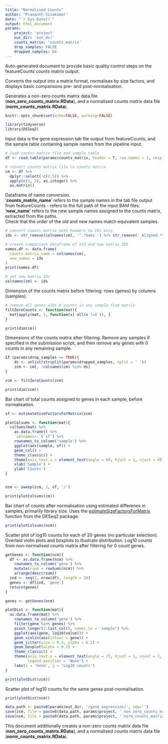 ```yaml
---
title: "Normalised Counts"
author: "Prasanth Sivakumar"
date: "`r Sys.Date()`"
output: html_document
params:
    project: 'project'
    out_dir: 'out_dir'
    counts_matrix: 'counts_matrix'
    drop_samples: FALSE
    dropped_samples: NA
---
```


Auto-generated document to provide basic quality control steps on the featureCounts counts matrix output. \


Converts the output into a matrix format, normalises by size factors, and displays basic comparisons pre- and post-normalisation. \


Generates a non-zero counts matrix data file (**non_zero_counts_matrix.RData**), and a normalised counts matrix data file (**norm_counts_matrix.RData**).

```r
knitr::opts_chunk$set(echo=FALSE, warning=FALSE)
```

```r
library(tidyverse)
library(DESeq2)
```

Input data is the gene expression tab file output from featureCounts, and the sample table containing sample names from the pipeline input.

```r
# load counts matrix file and sample table
df <- read.table(params$counts_matrix, header = T, row.names = 1, skip = 1)
```

```r
# convert counts matrix file to counts matrix
cm <- df %>%
  dplyr::select(-c(1:5)) %>%
  apply(c(1, 2), as.integer) %>%
  as.matrix()
```

Dataframe of name conversion. \
'**counts_matrix_name**' refers to the sample names in the tab file output from featureCounts - refers to the full path of the input BAM files. \
'**new_name**' refers to the new sample names assigned to the counts matrix, extracted from the paths. \
Check that the order of the old and new names match equivalent samples.

```r
# convert counts matrix path headers to IDs only
ids <- str_remove(colnames(cm), '^.*bams.') %>% str_remove('_Aligned.*$')

# create comparison dataframe of old and new matrix IDS
names.df <- data.frame(
  counts_matrix_name = colnames(cm),
  new_names = ids
)
print(names.df)

# set new matrix IDs
colnames(cm) <- ids
```

Dimension of the counts matrix before filtering: rows (genes) by columns (samples).

```r
# remove all genes wiht 0 counts in any sample from matrix
filtZeroCounts <- function(mat){
  mat[apply(mat, 1, function(x) all(x !=0 )), ]
}

print(dim(cm))
```

Dimensions of the counts matrix after filtering. Remove any samples if specified in the submission script, and then remove any genes with 0 counts in any remaining sample.

```r
if (params$drop_samples == TRUE){
    ds <- unlist(strsplit(params$dropped_samples, split = ' '))
    zcm <- cm[, !colnames(cm) %in% ds]
}

zcm <- filtZeroCounts(zcm)

print(dim(zcm))
```

Bar chart of total counts assigned to genes in each sample, before normalisation.

```r
sf <- estimateSizeFactorsForMatrix(zcm)

plotColsums <- function(mat){
  colSums(mat) %>%
    as.data.frame() %>%
    `colnames<-`('sf') %>%
    rownames_to_column('sample') %>%
    ggplot(aes(sample, sf)) +
    geom_col() +
    theme_classic() +
    theme(axis.text.x = element_text(angle = 90, hjust = 1, vjust = 0)) +
    xlab('Sample') +
    ylab('Counts')
}


ncm <- sweep(zcm, 2, sf, '/')

print(plotColsums(cm))
```

Bar chart of counts after normalisation using estimated differenes in samples, primarily library size. Uses the [estimateSizeFactorsForMatrix](https://rdrr.io/bioc/ABSSeq/man/estimateSizeFactorsForMatrix.html) function from the DESeq2 package:


```r
print(plotColsums(ncm))
```

Scatter plot of log10 counts for each of 20 genes (no particular selection). Overlaid violin plots and boxplots to illustrate distribution. Log10 counts from non-normalised counts matrix after filtering for 0 count genes.

```r
getGenes <- function(ncm){
  df <- as.data.frame(ncm) %>%
    rownames_to_column('gene') %>%
    mutate(rsum = rowSums(ncm)) %>%
    arrange(desc(rsum))
  ind <- seq(1, nrow(df), length = 20)
  genes <- df[ind, 'gene']
  return(genes)
}

genes <- getGenes(ncm)

plotDist <- function(mat){
  as.data.frame(mat) %>%
    rownames_to_column('gene') %>%
    filter(gene %in% genes) %>%
    pivot_longer(2:last_col(), names_to = 'sample') %>%
    ggplot(aes(gene, log10(value))) +
    geom_violin(aes(colour = gene)) +
    geom_jitter(size = 0.5, alpha = 0.2) +
    geom_boxplot(alpha = 0.2) +
    theme_classic() +
    theme(axis.text.x = element_text(angle = 75, hjust = 1, vjust = 1, size = 7),
          legend.position = 'None') +
    labs(x = 'Gene', y = 'Log10 counts')
}

print(plotDist(zcm))
```

Scatter plot of log10 counts for the same genes post-normalisation.

```r
print(plotDist(ncm))
```

```r
data.path <- paste0(params$out_dir, '/gene_expression/', sep='')
save(zcm, file = paste0(data.path, params$project, '_non_zero_counts_matrix.RData', sep=''))
save(ncm, file = paste0(data.path, params$project, '_norm_counts_matrix.RData', sep=''))
```

This document additionally creates a non-zero counts matrix data file (**non_zero_counts_matrix.RData**), and a normalised counts matrix data file (**norm_counts_matrix.RData**).
